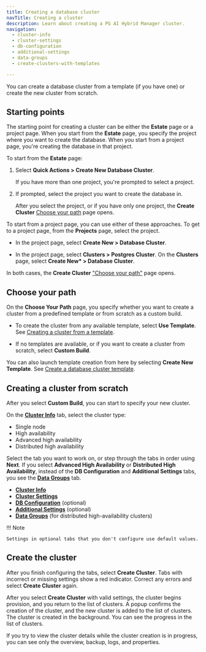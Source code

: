 ```yaml
---
title: Creating a database cluster
navTitle: Creating a cluster
description: Learn about creating a PG AI Hybrid Manager cluster.
navigation:
  - cluster-info
  - cluster-settings
  - db-configuration
  - additional-settings
  - data-groups
  - create-clusters-with-templates

---
```


You can create a database cluster from a template (if you have one) or create the new cluster from scratch.

## Starting points

The starting point for creating a cluster can be either the **Estate** page or a project page. When you start from the **Estate** page, you specify the project where you want to create the database. When you start from a project page, you're creating the database in that project.

To start from the **Estate** page:

1.  Select **Quick Actions > Create New Database Cluster**. 

    If you have more than one project, you're prompted to select a project.

2.  If prompted, select the project you want to create the database in.

    After you select the project, or if you have only one project, the **Create Cluster** [Choose your path](#choose-your-path) page opens.

To start from a project page, you can use either of these approaches. To get to a project page, from the **Projects** page, select the project.

-   In the project page, select **Create New > Database Cluster**. 

-   In the project page, select **Clusters > Postgres Cluster**. On the **Clusters** page, select **Create New\* > Database Cluster**.

In both cases, the **Create Cluster** ["Choose your path"](#choose-your-path) page opens.

## Choose your path

On the **Choose Your Path** page, you specify whether you want to create a cluster from a predefined template or from scratch as a custom build. 

-   To create the cluster from any available template, select **Use Template**. See [Creating a cluster from a template](create-clusters-with-templates.mdx).

-   If no templates are available, or if you want to create a cluster from scratch, select **Custom Build**.

You can also launch template creation from here by selecting **Create New Template**. See [Create a database cluster template](../manage-clusters/create-cluster-template.mdx).

## Creating a cluster from scratch

After you select **Custom Build**, you can start to specify your new cluster.

On the [**Cluster Info**](cluster-info.mdx) tab, select the cluster type:

-   Single node
-   High availability
-   Advanced high availability
-   Distributed high availability
      

Select the tab you want to work on, or step through the tabs in order using **Next**. If you select **Advanced High Availability** or **Distributed High Availability**, instead of the **DB Configuration** and **Additional Settings** tabs, you see the [**Data Groups**](data-groups.mdx) tab.

-   [**Cluster Info**](cluster-info.mdx)
-   [**Cluster Settings**](cluster-settings.mdx)
-   [**DB Configuration**](db-configuration.mdx) (optional)
-   [**Additional Settings**](additional-settings.mdx) (optional)
-   [**Data Groups**](data-groups.mdx) (for distributed high-availability clusters)

!!! Note

    Settings in optional tabs that you don't configure use default values.

## Create the cluster

After you finish configuring the tabs, select **Create Cluster**. Tabs with incorrect or missing settings show a red indicator. Correct any errors and select **Create Cluster** again.

After you select **Create Cluster** with valid settings, the cluster begins provision, and you return to the list of clusters. A popup confirms the creation of the cluster, and the new cluster is added to the list of clusters. The cluster is created in the background. You can see the progress in the list of clusters. 

If you try to view the cluster details while the cluster creation is in progress, you can see only the overview, backup, logs, and properties.
